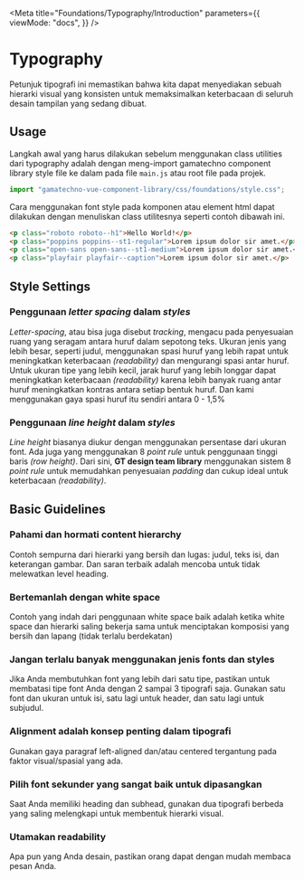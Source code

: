
<Meta
  title="Foundations/Typography/Introduction"
  parameters={{
    viewMode: "docs",
  }}
/>

# Typography

Petunjuk tipografi ini memastikan bahwa kita dapat menyediakan sebuah hierarki visual yang konsisten untuk memaksimalkan keterbacaan di seluruh desain tampilan yang sedang dibuat.

## Usage

Langkah awal yang harus dilakukan sebelum menggunakan class utilities dari typography adalah dengan meng-import gamatechno component library style file ke dalam pada file `main.js` atau root file pada projek.

```js
import "gamatechno-vue-component-library/css/foundations/style.css";
```

Cara menggunakan font style pada komponen atau element html dapat dilakukan dengan menuliskan class utilitesnya seperti contoh dibawah ini.

```html
<p class="roboto roboto--h1">Hello World!</p>
<p class="poppins poppins--st1-regular">Lorem ipsum dolor sir amet.</p>
<p class="open-sans open-sans--st1-medium">Lorem ipsum dolor sir amet.</p>
<p class="playfair playfair--caption">Lorem ipsum dolor sir amet.</p>
```

## Style Settings

### Penggunaan _letter spacing_ dalam _styles_

_Letter-spacing_, atau bisa juga disebut _tracking_, mengacu pada penyesuaian ruang yang seragam antara huruf dalam sepotong teks. Ukuran jenis yang lebih besar, seperti judul, menggunakan spasi huruf yang lebih rapat untuk meningkatkan keterbacaan _(readability)_ dan mengurangi spasi antar huruf. Untuk ukuran tipe yang lebih kecil, jarak huruf yang lebih longgar dapat meningkatkan keterbacaan _(readability)_ karena lebih banyak ruang antar huruf meningkatkan kontras antara setiap bentuk huruf. Dan kami menggunakan gaya spasi huruf itu sendiri antara 0 - 1,5%

### Penggunaan _line height_ dalam _styles_

_Line height_ biasanya diukur dengan menggunakan persentase dari ukuran font. Ada juga yang menggunakan 8 _point rule_ untuk penggunaan tinggi baris _(row height)_. Dari sini, **GT design team library** menggunakan sistem 8 _point rule_ untuk memudahkan penyesuaian _padding_ dan cukup ideal untuk keterbacaan _(readability)_.

## Basic Guidelines

### Pahami dan hormati content hierarchy

Contoh sempurna dari hierarki yang bersih dan lugas: judul, teks isi, dan keterangan gambar. Dan saran terbaik adalah mencoba untuk tidak melewatkan level heading.

### Bertemanlah dengan white space

Contoh yang indah dari penggunaan white space baik adalah ketika white space dan hierarki saling bekerja sama untuk menciptakan komposisi yang bersih dan lapang (tidak terlalu berdekatan)

### Jangan terlalu banyak menggunakan jenis fonts dan styles

Jika Anda membutuhkan font yang lebih dari satu tipe, pastikan untuk membatasi tipe font Anda dengan 2 sampai 3 tipografi saja. Gunakan satu font dan ukuran untuk isi, satu lagi untuk header, dan satu lagi untuk subjudul.

### Alignment adalah konsep penting dalam tipografi

Gunakan gaya paragraf left-aligned dan/atau centered tergantung pada faktor visual/spasial yang ada.

### Pilih font sekunder yang sangat baik untuk dipasangkan

Saat Anda memiliki heading dan subhead, gunakan dua tipografi berbeda yang saling melengkapi untuk membentuk hierarki visual.

### Utamakan readability

Apa pun yang Anda desain, pastikan orang dapat dengan mudah membaca pesan Anda.
